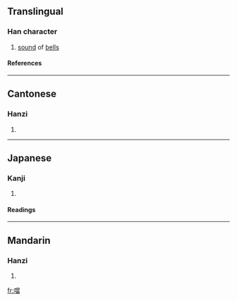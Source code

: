 {{see|当}}

==Translingual==
===Han character===
{{Han char|rn=30|rad=口|as=13|sn=16|four=6906<sub>6</sub>|canj=口火月田 (RFBW)}}
# [[sound]] of [[bells]]
====References====
{{Han ref|kx=0211.121|dkj=04432|hdz=10690.060|uh=5679|ud=22137|bh=BEB4|bd=48820}}
----
==Cantonese==
===Hanzi===
{{yue-hanzi|jyut=|y=dong1}}
# {{defn|Cantonese}}
----
==Japanese==
===Kanji===
{{ja-kanji|grade=|rs=口13}}
# {{defn|Japanese}} 
====Readings====
{{ja-readings|on=[[とう]] (tō)|kun=}}
----
==Mandarin==
===Hanzi===
{{cmn-hanzi|sim=当|pin=[[dāng]] (dang1)|wg=tang<sup>1</sup>}}
# {{defn|Mandarin}}

[[fr:噹]]